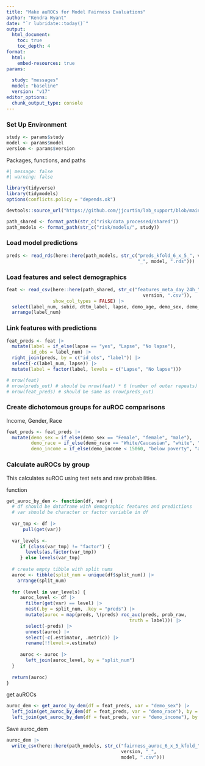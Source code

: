 ```yaml
---
title: "Make auROCs for Model Fairness Evaluations"
author: "Kendra Wyant"
date: "`r lubridate::today()`"
output: 
  html_document:
    toc: true 
    toc_depth: 4
format:
  html:
    embed-resources: true
params:
  
  study: "messages"
  model: "baseline" 
  version: "v17"
editor_options: 
  chunk_output_type: console
---
```


### Set Up Environment

```r
study <- params$study
model <- params$model
version <- params$version
```


Packages, functions, and paths
```r
#| message: false
#| warning: false

library(tidyverse)
library(tidymodels)
options(conflicts.policy = "depends.ok")

devtools::source_url("https://github.com/jjcurtin/lab_support/blob/main/format_path.R?raw=true")

path_shared <- format_path(str_c("risk/data_processed/shared"))
path_models <- format_path(str_c("risk/models/", study))
```


### Load model predictions

```r
preds <- read_rds(here::here(path_models, str_c("preds_kfold_6_x_5_", version, 
                                                "_", model, ".rds")))
```

### Load features and select demographics

```r
feat <- read_csv(here::here(path_shared, str_c("features_meta_day_24h_",
                                                  version, ".csv")),
                 show_col_types = FALSE) |> 
  select(label_num, subid, dttm_label, lapse, demo_age, demo_sex, demo_income, demo_race) |> 
  arrange(label_num) 
```

### Link features with predictions

```r
feat_preds <- feat |> 
  mutate(label = if_else(lapse == "yes", "Lapse", "No lapse"),
         id_obs = label_num) |>
  right_join(preds, by = c("id_obs", "label")) |> 
  select(-c(label_num, lapse)) |> 
  mutate(label = factor(label, levels = c("Lapse", "No lapse")))

# nrow(feat)
# nrow(preds_out) # should be nrow(feat) * 6 (number of outer repeats)
# nrow(feat_preds) # should be same as nrow(preds_out)
```

### Create dichotomous groups for auROC comparisons

Income, Gender, Race
```r
feat_preds <- feat_preds |> 
  mutate(demo_sex = if_else(demo_sex == "Female", "female", "male"),
         demo_race = if_else(demo_race == "White/Caucasian", "white", "not white"),
         demo_income = if_else(demo_income < 15060, "below poverty", "above poverty"))
```


### Calculate auROCs by group

This calculates auROC using test sets and raw probabilities.   

function
```r
get_auroc_by_dem <- function(df, var) {
  # df should be dataframe with demographic features and predictions
  # var should be character or factor variable in df
  
  var_tmp <- df |> 
      pull(get(var))
   
  var_levels <- 
     if (class(var_tmp) != "factor") {
       levels(as.factor(var_tmp))
     } else levels(var_tmp)
  
  # create empty tibble with split nums
  auroc <- tibble(split_num = unique(df$split_num)) |> 
    arrange(split_num) 
    
  for (level in var_levels) {
     auroc_level <- df |>
       filter(get(var) == level) |> 
       nest(.by = split_num, .key = "preds") |> 
       mutate(auroc = map(preds, \(preds) roc_auc(preds, prob_raw, 
                                             truth = label))) |> 
       select(-preds) |> 
       unnest(auroc) |> 
       select(-c(.estimator, .metric)) |> 
       rename(!!level:=.estimate)
     
     auroc <- auroc |> 
       left_join(auroc_level, by = "split_num")
  }
  
  return(auroc)
}
```


get auROCs 
```r
auroc_dem <- get_auroc_by_dem(df = feat_preds, var = "demo_sex") |> 
  left_join(get_auroc_by_dem(df = feat_preds, var = "demo_race"), by = "split_num") |> 
  left_join(get_auroc_by_dem(df = feat_preds, var = "demo_income"), by = "split_num")
```


Save auroc_dem
```r
auroc_dem |> 
  write_csv(here::here(path_models, str_c("fairness_auroc_6_x_5_kfold_", 
                                          version, "_", 
                                          model, ".csv")))  
```
